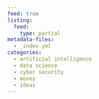 ```yaml
---
feed: true
listing:
  feed:
    type: partial
metadata-files: 
  - _index.yml
categories:
  - artificial intelligence
  - data science
  - cyber security
  - money
  - ideas
---
```


:::{#posts-listing}
:::

